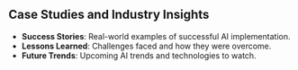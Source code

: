 ## Case Studies and Industry Insights

-   **Success Stories**: Real-world examples of successful AI implementation.
-   **Lessons Learned**: Challenges faced and how they were overcome.
-   **Future Trends**: Upcoming AI trends and technologies to watch.

